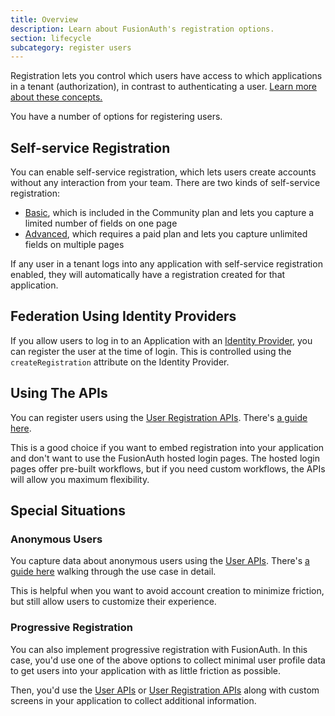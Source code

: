```yaml
---
title: Overview
description: Learn about FusionAuth's registration options.
section: lifecycle
subcategory: register users
---
```


Registration lets you control which users have access to which applications in a tenant (authorization), in contrast to authenticating a user. [Learn more about these concepts.](/docs/get-started/core-concepts/authentication-authorization)

You have a number of options for registering users. 

## Self-service Registration

You can enable self-service registration, which lets users create accounts without any interaction from your team. There are two kinds of self-service registration:

* [Basic](/docs/lifecycle/register-users/basic-registration-forms), which is included in the Community plan and lets you capture a limited number of fields on one page
* [Advanced](/docs/lifecycle/register-users/advanced-registration-forms), which requires a paid plan and lets you capture unlimited fields on multiple pages

If any user in a tenant logs into any application with self-service registration enabled, they will automatically have a registration created for that application.

## Federation Using Identity Providers

If you allow users to log in to an Application with an [Identity Provider](/docs/lifecycle/authenticate-users/identity-providers), you can register the user at the time of login. This is controlled using the `createRegistration` attribute on the Identity Provider.

## Using The APIs

You can register users using the [User Registration APIs](/docs/apis/registrations). There's [a guide here](/docs/lifecycle/register-users/register-user-login-api). 

This is a good choice if you want to embed registration into your application and don't want to use the FusionAuth hosted login pages. The hosted login pages offer pre-built workflows, but if you need custom workflows, the APIs will allow you maximum flexibility.

## Special Situations

### Anonymous Users

You capture data about anonymous users using the [User APIs](/docs/apis/users). There's [a guide here](/docs/lifecycle/register-users/anonymous-user) walking through the use case in detail.

This is helpful when you want to avoid account creation to minimize friction, but still allow users to customize their experience.

### Progressive Registration

You can also implement progressive registration with FusionAuth. In this case, you'd use one of the above options to collect minimal user profile data to get users into your application with as little friction as possible.

Then, you'd use the [User APIs](/docs/apis/users) or [User Registration APIs](/docs/apis/registrations) along with custom screens in your application to collect additional information.

